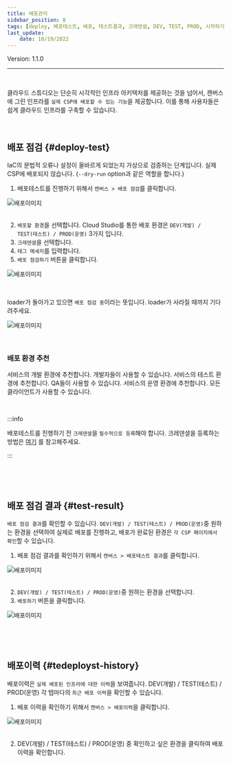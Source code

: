 ```yaml
---
title: 배포관리
sidebar_position: 8
tags: [deploy, 배포테스트, 배포, 테스트결과, 크레덴셜, DEV, TEST, PROD, 시작하기]
last_update: 
    date: 10/19/2022
---
```



<span className="theme-doc-version-badge badge badge--secondary">
    Version: 1.1.0
</span>

<hr />
<br />

클라우드 스튜디오는 단순히 시각적인 인프라 아키텍처를 제공하는 것을 넘어서, 캔버스에 그린 인프라를 ```실제 CSP에 배포할 수 있는 기능```을 제공합니다. 이를 통해 사용자들은 쉽게 클라우드 인프라를 구축할 수 있습니다.

<p>&nbsp;</p>

## 배포 점검 {#deploy-test}

IaC의 문법적 오류나 설정이 올바르게 되었는지 가상으로 검증하는 단계입니다. 실제 CSP에 배포되지 않습니다. 
(`--dry-run` option과 같은 역할을 합니다.)


1. 배포테스트를 진행하기 위해서 ```캔버스 > 배포 점검```를 클릭합니다.

<div className={styles.imgWrap}>
    <img src={ deploy03 } alt="배포이미지" />
</div>

<br />

2. ```배포할 환경```을 선택합니다. Cloud Studio를 통한 배포 환경은 ```DEV(개발) / TEST(테스트) / PROD(운영)``` 3가지 입니다.
3. ```크레덴셜```을 선택합니다.
4. ```태그 메세지```를 입력합니다. 
5. ```배포 점검하기``` 버튼을 클릭합니다.

<div className={styles.imgWrap}>
    <img src={ deploy05 } alt="배포이미지" />
</div>

<p>&nbsp;</p>

loader가 돌아가고 있으면 ```배포 점검 중```이라는 뜻입니다. loader가 사라질 때까지 기다려주세요.

<div className={styles.imgWrap}>
    <img src={ deploy04 } alt="배포이미지" />
</div>

<p>&nbsp;</p>

### 배포 환경 추천

<Tabs>
  <TabItem value="dev" label="DEV" default>
    서비스의 개발 환경에 추천합니다. 개발자들이 사용할 수 있습니다.
  </TabItem>
  <TabItem value="test" label="TEST">
    서비스의 테스트 환경에 추천합니다. QA들이 사용할 수 있습니다.
  </TabItem>
  <TabItem value="prod" label="PROD">
    서비스의 운영 환경에 추천합니다. 모든 클라이언트가 사용할 수 있습니다.
  </TabItem>
</Tabs>

<p>&nbsp;</p>

:::info

배포테스트를 진행하기 전 ```크레덴셜```을 ```필수적으로 등록```해야 합니다. 크레덴셜을 등록하는 방법은 [여기](/docs/credential/createCredential.mdx)  를 참고해주세요.

:::

<p>&nbsp;</p>
<p>&nbsp;</p>

## 배포 점검 결과 {#test-result}
```배포 점검 결과```를 확인할 수 있습니다. ```DEV(개발) / TEST(테스트) / PROD(운영)```중 원하는 환경을 선택하여 실제로 배포를 진행하고,
배포가 완료된 환경은 ```각 CSP 페이지에서 확인```할 수 있습니다.

1. 배포 점검 결과를 확인하기 위해서 ```캔버스 > 배포테스트 결과```를 클릭합니다. 

<div className={styles.imgWrap}>
    <img src={ deploy02 } alt="배포이미지" />
</div>

<br />

2. ```DEV(개발) / TEST(테스트) / PROD(운영)```중 원하는 환경을 선택합니다.
3. ```배포하기``` 버튼을 클릭합니다.

<div className={styles.imgWrap}>
    <img src={ deploy06 } alt="배포이미지" />
</div>

<p>&nbsp;</p>
<p>&nbsp;</p>

## 배포이력 {#tedeployst-history}
배포이력은 ```실제 배포된 인프라에 대한 이력```을 보여줍니다. DEV(개발) / TEST(테스트) / PROD(운영) 각 탭마다의 ```최근 배포 이력```을 확인할 수 있습니다.

1. 배포 이력을 확인하기 위해서 ```캔버스 > 배포이력```을 클릭합니다.

<div className={styles.imgWrap}>
    <img src={ deploy01 } alt="배포이미지" />
</div>

<br />

2.  DEV(개발) / TEST(테스트) / PROD(운영) 중 확인하고 싶은 환경을 클릭하여 배포 이력을 확인합니다.

